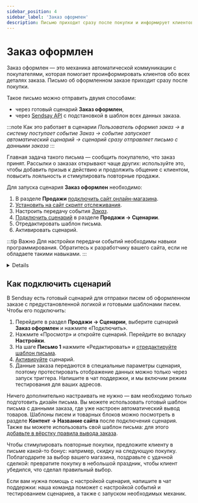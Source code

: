 ```yaml
---
sidebar_position: 4
sidebar_label: 'Заказ оформлен'
description: Письмо приходит сразу после покупки и информирует клиентов обо всех деталях заказа.
---
```



# Заказ оформлен

Заказ оформлен — это механика автоматической коммуникации с покупателями, которая помогает проинформировать клиентов обо всех деталях заказа. Письмо об оформленном заказе приходит сразу после покупки.

Такое письмо можно отправить двумя способами:

- через готовый сценарий **Заказ оформлен**,
- через [Sendsay API](https://sendsay.ru/api/api.html#Отправить-выпуск) с подстановкой в шаблон всех данных заказа.

:::note Как это работает в сценарии
_Пользователь оформил заказ → в систему поступает событие Заказ → событие запускает автоматический сценарий → сценарий сразу отправляет письмо с данными заказа_
:::

Главная задача такого письма — сообщить покупателю, что заказ принят. Рассылки о заказах открывают чаще других: используйте это, чтобы добавить призыв к действию и продолжить общение с клиентом, повысить лояльность и стимулировать повторные продажи.

Для запуска сценария **Заказ оформлен** необходимо:

1. В разделе **Продажи** [подключить сайт онлайн-магазина](https://docs.sendsay.ru/ecom/how-to-connect-ecom/#как-подключить-сайт-кмодулю).
2. [Установить на сайт скрипт отслеживания](https://docs.sendsay.ru/ecom/how-to-connect-ecom/#2-настройте-передачу-данных-ссайта-вsendsay).
3. Настроить передачу события [_Заказ_](https://docs.sendsay.ru/ecom/how-to-configure-data-transfer/#действия-с-заказом).
4. [Подключить сценарий](#как-подключить-сценарий) в разделе **Продажи → Сценарии**.
5. Отредактировать шаблон письма.
6. Активировать сценарий.

:::tip Важно
Для настройки передачи событий необходимы навыки программирования. Обратитесь к разработчику вашего сайта, если не обладаете такими навыками.
:::

<Details summary='Настройка передачи событий'>

Настройка передачи события _Заказ_ — обязательный шаг для запуска сценария. Это событие наступает при оформлении заказа.

Рекомендуемые поля в событии:

| Имя                |                                                     Описание                                                     |  Тип данных  |               Комментарий               |
| :----------------- | :--------------------------------------------------------------------------------------------------------------: | :----------: | :-------------------------------------: |
| transaction_id     |                                                    id заказа                                                     |    String    |               обязательно               |
| transaction_status | статус заказа ([возможные статусы](https://docs.sendsay.ru/ecom/how-to-configure-data-transfer/#статусы-заказа)) |    Int64     |               обязательно               |
| transaction_dt     |                                              дата оформления заказа                                              |   DateTime   |               обязательно               |
| transaction_sum    |                                                   сумма заказа                                                   | Decimal64(2) |               обязательно               |
| items              |                                                  состав заказа                                                   |    Array     |               обязательно               |
| id                 |                                                    id товара                                                     |    String    |               обязательно               |
| qnt                |                                                    количество                                                    |    Int64     |               обязательно               |
| price              |                                                       цена                                                       | Decimal64(2) |               обязательно               |
| name               |                                                 название товара                                                  |    String    |      рекомендуется для сегментации      |
| category           |                                                название категории                                                |    String    |      рекомендуется для сегментации      |
| category_id        |                                                   id категории                                                   |    Int64     | рекомендуется для товарных рекомендаций |
| vendor             |                                                  производитель                                                   |    String    |                                         |
| cp1…cp20           |                                                произвольное поле                                                 |    String    |  для дополнительных параметров товара   |

Полный перечень возможных параметров и тип данных указан в [инструкции](https://docs.sendsay.ru/ecom/how-to-configure-data-transfer/#набор-доступных-полей).

Все заказы будут храниться в базе и доступны в [карточке подписчика](https://docs.sendsay.ru/ecom/ecom-triggers/#как-посмотреть-историю-событий-для-конкретного-подписчика):

![Order](/img/automations/triggers/abandoned-cart/order.png)

[Инструкция по настройке события Заказ](https://docs.sendsay.ru/ecom/how-to-configure-data-transfer/#действия-с-заказом)

</Details>

## Как подключить сценарий

В Sendsay есть готовый сценарий для отправки писем об оформленном заказе с предустановленной логикой и готовыми шаблонами писем. Чтобы его подключить:

1. Перейдите в раздел **Продажи → Сценарии**, выберите сценарий **Заказ оформлен** и нажмите «Подключить».
2. Нажмите «Просмотр» и откройте сценарий. Перейдите во вкладку **Настройки**.
3. На шаге **Письмо 1** нажмите «Редактировать» и [отредактируйте шаблон письма](https://docs.sendsay.ru/ecom/ecom-triggers/#1-отредактируйте-письмо).
4. [Активируйте](https://docs.sendsay.ru/ecom/ecom-triggers/#как-активировать-сценарий) сценарий.
5. Данные заказа передаются в специальные параметры сценария, поэтому протестировать отображение данных можно только через запуск триггера. <SupportLink>Напишите в чат поддержки</SupportLink>, и мы включим режим тестирования для ваших адресов.

Ничего дополнительно настраивать не нужно — вам необходимо только подготовить дизайн письма. Вы можете использовать готовый шаблон письма с данными заказа, где уже настроен автоматический вывод товаров. Шаблоны писем и товарных блоков можно посмотреть в разделе **Контент → Название сайта** после подключения сценария. Также вы можете использовать свой шаблон письма: для этого [добавьте в вёрстку правила вывода заказа](https://docs.sendsay.ru/ecom/ecom-proscript/#заказ-оформлен).

Чтобы стимулировать повторные покупки, предложите клиенту в письме какой-то бонус: например, скидку на следующую покупку. Поблагодарите за выбор вашего магазина, поздравьте с удачной сделкой: превратите покупку в небольшой праздник, чтобы клиент убедился, что сделал правильный выбор.

Если вам нужна помощь с настройкой сценария, <SupportLink>напишите в чат поддержки</SupportLink>: наша команда поможет с настройкой событий и тестированием сценариев, а также с запуском необходимых механик.
